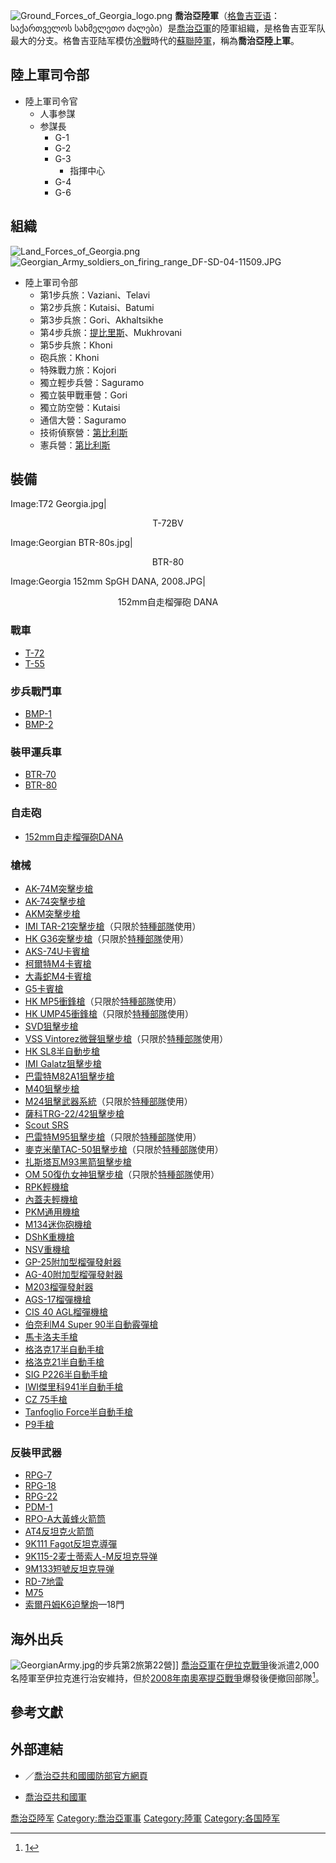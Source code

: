 {{noteTA
|T=zh-cn:格鲁吉亚陆军; zh-hk:格魯吉亞陸軍; zh-tw:喬治亞陸軍;
|1=zh-cn:格鲁吉亚; zh-hk:格魯吉亞; zh-tw:喬治亞;
}}
{{Infobox military unit
|name=格鲁吉亚陆军
|native_name=საქართველოს სახმელეთო ძალები
|image=[[Image:Army_Flag_of_Georgia.svg|border]]
|caption= 军旗 
|dates=1991年-现在
|country={{flag|Georgia}}
|branch= 
|type=
|role= 
|size=37,000人（格魯吉亞武裝部隊總計）<ref>{{Cite web |url=http://agenda.ge/en/news/2016/2188 |title=Georgian Armed Forces capacity retained for 2017 |date=2016-09-15 |accessdate=2019-01-16 |archive-date=2020-08-13 |archive-url=https://web.archive.org/web/20200813063333/https://agenda.ge/en/news/2016/2188 |dead-url=no }}</ref>
|command_structure=
|commander1= Vladimer Chachibaia少將<ref>{{Cite web |url=https://mod.gov.ge/en/page/16/staff-structure |title=存档副本 |access-date=2019-01-16 |archive-date=2022-04-08 |archive-url=https://web.archive.org/web/20220408131846/https://mod.gov.ge/en/page/16/staff-structure |dead-url=no }}</ref>
|commander1_label= 
|garrison= [[格鲁吉亚|格鲁吉亚]][[第比利斯|第比利斯]]
|ceremonial_chief=
|colonel_of_the_regiment=
|nickname=
|patron=
|motto= '''Motherland Honor Loyalty'''<ref>[http://mod.gov.ge/index.php?page=77&lang=1&type=1&Id=1452 საქართველოს თავდაცვის სამინისტრო] {{Wayback|url=http://mod.gov.ge/index.php?page=77&lang=1&type=1&Id=1452 |date=20131105134611 }}. Mod.gov.ge. Retrieved on November 5, 2013.</ref>
|colors=
|march=
|mascot=
|battles=
|deployed=
|anniversaries=
}}
[[File:Ground_Forces_of_Georgia_logo.png|thumb]]
'''喬治亞陸軍'''（[[格鲁吉亚语|格鲁吉亚语]]：საქართველოს სახმელეთო ძალები）是[[喬治亞軍|喬治亞軍]]的陸軍組織，是格鲁吉亚军队最大的分支。格鲁吉亚陆军模仿[[冷戰|冷戰]]時代的[[蘇聯陸軍|蘇聯陸軍]]，稱為'''喬治亞陸上軍'''。

==陸上軍司令部==
*陸上軍司令官
**人事参謀
**参謀長
***G-1
***G-2
***G-3
****指揮中心
***G-4
***G-6

==組織==
[[Image:Land_Forces_of_Georgia.png|thumb]]
[[Image:Georgian_Army_soldiers_on_firing_range_DF-SD-04-11509.JPG|thumb]]
* 陸上軍司令部
** 第1步兵旅：Vaziani、Telavi
** 第2步兵旅：Kutaisi、Batumi
** 第3步兵旅：Gori、Akhaltsikhe
** 第4步兵旅：[[提比里斯|提比里斯]]、Mukhrovani
** 第5步兵旅：Khoni
** 砲兵旅：Khoni
** 特殊戰力旅：Kojori
** 獨立輕步兵營：Saguramo
** 獨立裝甲戰車營：Gori
** 獨立防空營：Kutaisi
** 通信大營：Saguramo
** 技術偵察營：[[第比利斯|第比利斯]]
** 憲兵營：[[第比利斯|第比利斯]]

==裝備==
<gallery caption="喬治亞陸軍車輛">
Image:T72 Georgia.jpg|<center>T-72BV</center>
Image:Georgian BTR-80s.jpg|<center>BTR-80</center>
Image:Georgia 152mm SpGH DANA, 2008.JPG|<center>152mm自走榴彈砲 DANA</center>
</gallery>
===戰車===
* [[T-72主戰坦克|T-72]]
* [[T-54/55系列主战坦克|T-55]]

===步兵戰鬥車===
* [[BMP-1步兵戰車|BMP-1]]
* [[BMP-2步兵戰車|BMP-2]]

===裝甲運兵車===
* [[BTR-70|BTR-70]]
* [[BTR-80|BTR-80]]

===自走砲===
* [[152mm_SpGH_自走加農砲|152mm自走榴彈砲DANA]]

===槍械===
* [[AK-74突擊步槍|AK-74M突擊步槍]]
* [[AK-74突擊步槍|AK-74突擊步槍]]
* [[AKM突擊步槍|AKM突擊步槍]]
* [[IMI_TAR-21突擊步槍|IMI TAR-21突擊步槍]]（只限於[[特種部隊|特種部隊]]使用）
* [[HK_G36突擊步槍|HK G36突擊步槍]]（只限於[[特種部隊|特種部隊]]使用）
* [[AKS-74U卡賓槍|AKS-74U卡賓槍]]
* [[M4卡賓槍|柯爾特M4卡賓槍]]
* [[M4卡賓槍|大毒蛇M4卡賓槍]]
* [[G5卡賓槍|G5卡賓槍]]
* [[HK_MP5衝鋒槍|HK MP5衝鋒槍]]（只限於[[特種部隊|特種部隊]]使用）
* [[HK_UMP衝鋒槍|HK UMP45衝鋒槍]]（只限於[[特種部隊|特種部隊]]使用）
* [[SVD狙擊步槍|SVD狙擊步槍]]
* [[VSS_Vintorez狙擊步槍|VSS Vintorez微聲狙擊步槍]]（只限於[[特種部隊|特種部隊]]使用）
* [[HK_SL8半自動步槍|HK SL8半自動步槍]]
* [[IMI加利爾狙擊型步槍|IMI Galatz狙擊步槍]]
* [[巴雷特M82狙擊步槍|巴雷特M82A1狙擊步槍]]
* [[M40狙擊步槍|M40狙擊步槍]]
* [[M24狙擊步槍|M24狙擊武器系統]]（只限於[[特種部隊|特種部隊]]使用）
* [[薩科TRG狙擊步槍|薩科TRG-22/42狙擊步槍]]
* [[沙漠科技隱形偵察兵狙擊步槍|Scout SRS]]
* [[巴雷特M95狙擊步槍|巴雷特M95狙擊步槍]]（只限於[[特種部隊|特種部隊]]使用）
* [[TAC-50狙擊步槍|麥克米蘭TAC-50狙擊步槍]]（只限於[[特種部隊|特種部隊]]使用）
* [[扎斯塔瓦M93黑箭狙擊步槍|扎斯塔瓦M93黑箭狙擊步槍]]
* [[OM_50復仇女神狙擊步槍|OM 50復仇女神狙擊步槍]]（只限於[[特種部隊|特種部隊]]使用）
* [[RPK輕機槍|RPK輕機槍]]
* [[內蓋夫輕機槍|內蓋夫輕機槍]]
* [[PK通用機槍|PKM通用機槍]]
* [[M134迷你砲機槍|M134迷你砲機槍]]
* [[DShK重機槍|DShK重機槍]]
* [[NSV重機槍|NSV重機槍]]
* [[GP-25附加型榴彈發射器|GP-25附加型榴彈發射器]]
* [[AG-40附加型榴彈發射器|AG-40附加型榴彈發射器]]
* [[M203榴彈發射器|M203榴彈發射器]]
* [[AGS-17烈火自動榴彈發射器|AGS-17榴彈機槍]]
* [[CIS_40_AGL自动榴弹发射器|CIS 40 AGL榴彈機槍]]
* [[伯奈利M4_Super_90半自動霰彈槍|伯奈利M4 Super 90半自動霰彈槍]]
* [[馬卡洛夫手槍|馬卡洛夫手槍]]
* [[格洛克17|格洛克17半自動手槍]]
* [[格洛克21|格洛克21半自動手槍]]
* [[SIG_P226半自動手槍|SIG P226半自動手槍]]
* [[IWI傑里科941半自動手槍|IWI傑里科941半自動手槍]]
* [[CZ_75手槍|CZ 75手槍]]
* [[Tanfoglio_Force半自動手槍|Tanfoglio Force半自動手槍]]
* [[P9手槍|P9手槍]]

===反裝甲武器===
* [[RPG-7|RPG-7]]
* [[RPG-18|RPG-18]]
* [[RPG-22|RPG-22]]
* [[RPG-26|PDM-1]]
* [[RPO-A大黃蜂火箭筒|RPO-A大黃蜂火箭筒]]
* [[AT4反坦克火箭筒|AT4反坦克火箭筒]]
* [[9K111_Fagot反坦克導彈|9K111 Fagot反坦克導彈]]
* [[9K115-2麦士蒂索人-M反坦克导弹|9K115-2麦士蒂索人-M反坦克导弹]]
* [[9M133短號反坦克导弹|9M133短號反坦克导弹]]
* [[RD-7地雷|RD-7地雷]]
* [[M75|M75]]
* [[索爾丹姆K6迫擊炮|索爾丹姆K6迫擊炮]]—18門

==海外出兵==
[[Image:GeorgianArmy.jpg|thumb]]的步兵第2旅第22營]]
[[喬治亞軍|喬治亞軍]]在[[伊拉克戰爭|伊拉克戰爭]]後派遣2,000名陸軍至伊拉克進行治安維持，但於[[2008年南奧塞提亞戰爭|2008年南奧塞提亞戰爭]]爆發後便撤回部隊<ref>[http://sankei.jp.msn.com/world/europe/080811/erp0808110858003-n1.htm]{{dead link|date=2017年12月 |bot=InternetArchiveBot |fix-attempted=yes }}</ref>。

==參考文獻==
{{Reflist}}

==外部連結==
*{{ka icon}}／{{en icon}}[http://www.mod.gov.ge/ 喬治亞共和國國防部官方網頁]{{Wayback|url=http://www.mod.gov.ge/ |date=20080725120735 }}
*[https://web.archive.org/web/20081222194331/http://www2.odn.ne.jp/~cae02800/georgia/armedforces.htm 喬治亞共和國軍]

{{欧洲题目|陆军}}
{{亚洲题目|陆军}}

[[Category:喬治亞陸军|]]
[[Category:喬治亞軍事|Category:喬治亞軍事]]
[[Category:陸軍|Category:陸軍]]
[[Category:各国陸军|Category:各国陸军]]